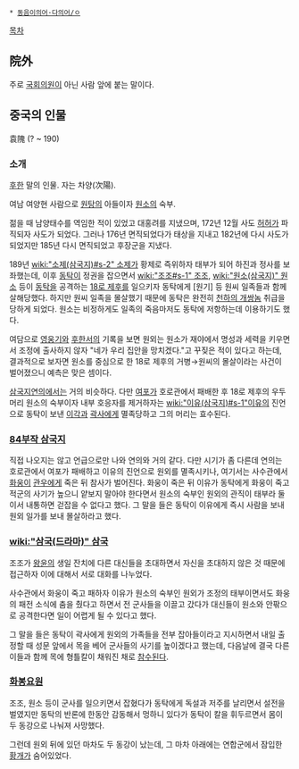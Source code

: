  * [[동음이의어·다의어/ㅇ]]

[[목차]]
== 院外 ==
주로 [[국회의원]]이 아닌 사람 앞에 붙는 말이다.

== 중국의 인물 ==
袁隗
(? ~ 190)

=== 소개 ===
[[후한]] 말의 인물. 자는 차양(次陽).

여남 여양현 사람으로 [[원탕]]의 아들이자 [[원소]]의 숙부.

젊을 때 남양태수를 역임한 적이 있었고 대홍려를 지냈으며, 172년 12월 사도 [[허허]]가 파직되자 사도가 되었다. 그러나 176년 면직되었다가 태상을 지내고 182년에 다시 사도가 되었지만 185년 다시 면직되었고 후장군을 지냈다.

189년 [[wiki:"소제(삼국지)#s-2" 소제]]가 황제로 즉위하자 태부가 되어 하진과 정사를 보좌했는데, 이후 [[동탁]]이 정권을 잡으면서 [[wiki:"조조#s-1" 조조]], [[wiki:"원소(삼국지)" 원소]] 등이 [[동탁]]을 공격하는 [[18로 제후]]를 일으키자 동탁에게 [원기] 등 원씨 일족들과 함께 살해당했다. 하지만 원씨 일족을 몰살했기 때문에 동탁은 완전히 [[천하의 개쌍놈]] 취급을 당하게 되었다. 원소는 비정하게도 일족의 죽음마저도 동탁에 저항하는데 이용하기도 했다.

여담으로 [[영웅기]]와 [[후한서]]의 기록을 보면 원외는 원소가 재야에서 명성과 세력을 키우면서 조정에 출사하지 않자 "네가 우리 집안을 망치겠다."고 꾸짖은 적이 있다고 하는데, 결과적으로 보자면 원소를 중심으로 한 18로 제후의 거병→원씨의 몰살이라는 사건이 벌어졌으니 예측은 맞은 셈이다.

[[삼국지연의]]에서는 거의 비슷하다. 다만 [[여포]]가 호로관에서 패배한 후 18로 제후의 우두머리 원소의 숙부이자 내부 호응자를 제거하자는 [[wiki:"이유(삼국지)#s-1"이유]]의 진언으로 동탁이 보낸 [[이각]]과 [[곽사]]에게 멸족당하고 그의 머리는 효수된다. 

=== [[84부작 삼국지]] ===
직접 나오지는 않고 언급으로만 나와 연의와 거의 같다. 다만 시기가 좀 다른데 연의는 호로관에서 여포가 패배하고 이유의 진언으로 원외를 멸족시키나, 여기서는 사수관에서 [[화웅]]이 [[관우]]에게 죽은 뒤 참사가 벌어진다. 화웅이 죽은 뒤 이유가 동탁에게 화웅이 죽고 적군의 사기가 높으니 얕보지 말아야 한다면서 원소의 숙부인 원외의 관직이 태부라 둘이서 내통하면 걷잡을 수 없다고 했다. 그 말을 들은 동탁이 이유에게 즉시 사람을 보내 원외 일가를 보내 몰살하라고 했다.

=== [[wiki:"삼국(드라마)" 삼국]] ===
조조가 [[왕윤]]의 생일 잔치에 다른 대신들을 초대하면서 자신을 초대하지 않은 것 때문에 접근하자 이에 대해서 서로 대화를 나누었다.

사수관에서 화웅이 죽고 패하자 이유가 원소의 숙부인 원외가 조정의 태부이면서도 화웅의 패전 소식에 춤을 췄다고 하면서 전 군사들을 이끌고 갔다가 대신들이 원소와 안팎으로 공격한다면 일이 어렵게 될 수 있다고 했다.

그 말을 들은 동탁이 곽사에게 원외의 가족들을 전부 잡아들이라고 지시하면서 내일 출정할 때 성문 앞에서 목을 베어 군사들의 사기를 높이겠다고 했는데, 다음날에 결국 다른 이들과 함께 목에 형틀칼이 채워진 채로 [[참수]]된다.

=== [[화봉요원]] ===
조조, 원소 등이 군사를 일으키면서 잡혔다가 동탁에게 독설과 저주를 날리면서 설전을 벌였지만 동탁의 반론에 한동안 감동해서 멍하니 있다가 동탁이 칼을 휘두르면서 몸이 두 동강으로 나눠져 사망했다.

그런데 원외 뒤에 있던 마차도 두 동강이 났는데, 그 마차 아래에는 연합군에서 잠입한 [[황개]]가 숨어있었다.
